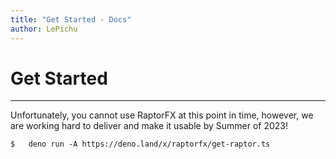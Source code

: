 ```yaml
---
title: "Get Started - Docs"
author: LePichu
---
```



<Embed
	title="RaptorFX | Getting Started!"
	description="Welcome to the documentation for RaptorFX!"
/>

# Get Started
---
Unfortunately, you cannot use RaptorFX at this point in time, however, we are working hard to deliver and make it usable by Summer of 2023!

```shell
$   deno run -A https://deno.land/x/raptorfx/get-raptor.ts
```
